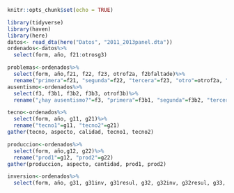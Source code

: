 ```r
knitr::opts_chunk$set(echo = TRUE)
```

```r
library(tidyverse)
library(haven)
library(here)
datos<- read_dta(here("Datos", "2011_2013panel.dta"))
ordenados<-datos%>%
  select(form, año, f21:otrosg3)
```

```r
problemas<-ordenados%>%
  select(form, año,f21, f22, f23, otrof2a, f2bfaltade)%>%
  rename("primera"=f21, "segunda"=f22, "tercera"=f23, "otro"=otrof2a, "falta de motivación"=f2bfaltade)
ausentismo<-ordenados%>%
  select(f3, f3b1, f3b2, f3b3, otrof3b)%>%
  rename("¿hay ausentismo?"=f3, "primera"=f3b1, "segunda"=f3b2, "tercera"=f3b3, "otro"=otrof3b)
```

```r
tecno<-ordenados%>%
  select(form, año, g11, g21)%>%
  rename("tecno1"=g11, "tecno2"=g21)
gather(tecno, aspecto, calidad, tecno1, tecno2)
```

```r
produccion<-ordenados%>%
  select(form, año,g12, g22)%>%
  rename("prod1"=g12, "prod2"=g22)
gather(produccion, aspecto, cantidad, prod1, prod2)
```

```r
inversion<-ordenados%>%
  select(form, año, g31, g31inv, g31resul, g32, g32inv, g32resul, g33, g33inv, g33resul, g36, g36inv, g36resul, g37, g37inv, g37resul, g38, g38inv, g38resul, g39, g39inv, g39resul)


```  
    
  

